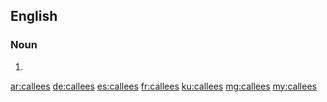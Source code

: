 ==English==

===Noun===
{{head|en}}

# {{plural of|callee}}

[[ar:callees]]
[[de:callees]]
[[es:callees]]
[[fr:callees]]
[[ku:callees]]
[[mg:callees]]
[[my:callees]]